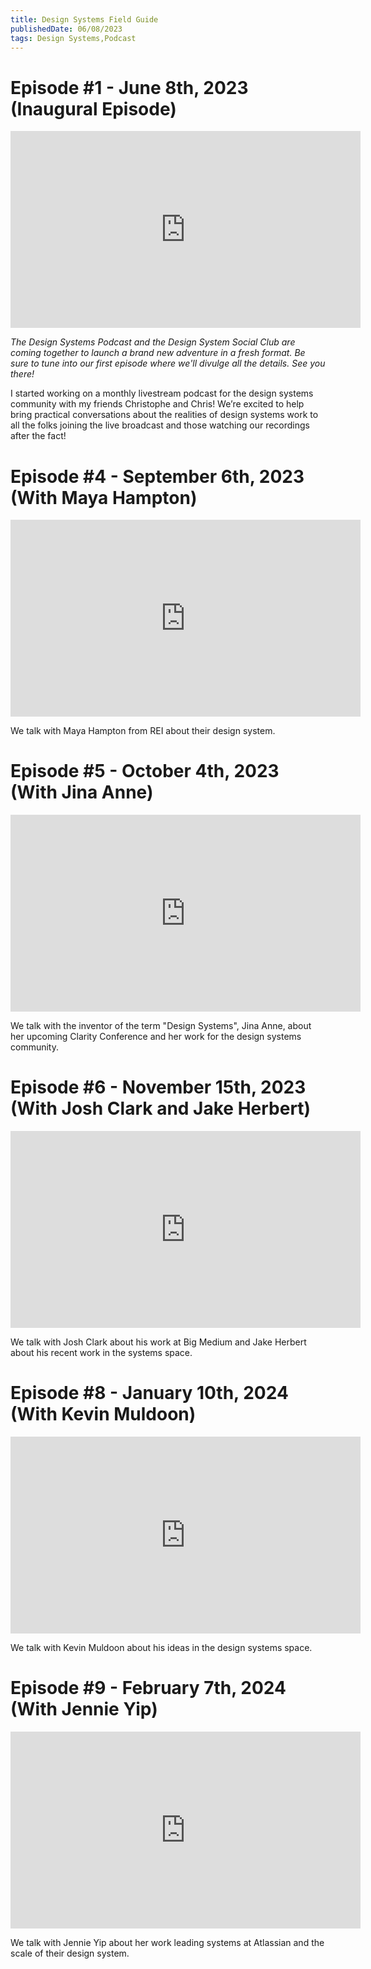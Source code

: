 ```yaml
---
title: Design Systems Field Guide
publishedDate: 06/08/2023
tags: Design Systems,Podcast
---
```


# Episode #1 - June 8th, 2023 (Inaugural Episode)

<iframe
  width="560"
  height="315"
  src="https://www.youtube.com/embed/3DjogRjtqG4?si=K4jYivkbZ6XZv3B7"
  title="YouTube video player"
  frameborder="0"
  allow="accelerometer; autoplay; clipboard-write; encrypted-media; gyroscope; picture-in-picture; web-share"
  allowfullscreen
  className="w-full mb-8"
></iframe>

_The Design Systems Podcast and the Design System Social Club are coming together to launch a brand new adventure in a fresh format. Be sure to tune into our first episode where we'll divulge all the details. See you there!_

I started working on a monthly livestream podcast for the design systems community with my friends Christophe and Chris! We’re excited to help bring practical conversations about the realities of design systems work to all the folks joining the live broadcast and those watching our recordings after the fact!

# Episode #4 - September 6th, 2023 (With Maya Hampton)

<iframe
  width="560"
  height="315"
  src="https://www.youtube.com/embed/xnYfNQn99OQ?si=ZoKHpwwTnMnCLbww"
  title="YouTube video player"
  frameborder="0"
  allow="accelerometer; autoplay; clipboard-write; encrypted-media; gyroscope; picture-in-picture; web-share"
  allowfullscreen
  className="w-full mb-8"
></iframe>

We talk with Maya Hampton from REI about their design system.

# Episode #5 - October 4th, 2023 (With Jina Anne)

<iframe
  width="560"
  height="315"
  src="https://www.youtube.com/embed/jYAwCTWg-HY?si=GS7FTYAHHhMeDHuO"
  title="YouTube video player"
  frameborder="0"
  allow="accelerometer; autoplay; clipboard-write; encrypted-media; gyroscope; picture-in-picture; web-share"
  allowfullscreen
  className="w-full mb-8"
></iframe>

We talk with the inventor of the term "Design Systems", Jina Anne, about her upcoming Clarity Conference and her work for the design systems community.

# Episode #6 - November 15th, 2023 (With Josh Clark and Jake Herbert)

<iframe
  width="560"
  height="315"
  src="https://www.youtube.com/embed/sSI-jvotOGU?si=HEON6YdqSkUSqa-d"
  title="YouTube video player"
  frameborder="0"
  allow="accelerometer; autoplay; clipboard-write; encrypted-media; gyroscope; picture-in-picture; web-share"
  allowfullscreen
  className="w-full mb-8"
></iframe>

We talk with Josh Clark about his work at Big Medium and Jake Herbert about his recent work in the systems space.

# Episode #8 - January 10th, 2024 (With Kevin Muldoon)

<iframe
  width="560"
  height="315"
  src="https://www.youtube.com/embed/Wb_0iQZU38A?si=EITHK3bnPOVdJUcJ"
  title="YouTube video player"
  frameborder="0"
  allow="accelerometer; autoplay; clipboard-write; encrypted-media; gyroscope; picture-in-picture; web-share"
  allowfullscreen
  className="w-full mb-8"
></iframe>

We talk with Kevin Muldoon about his ideas in the design systems space.

# Episode #9 - February 7th, 2024 (With Jennie Yip)

<iframe
  width="560"
  height="315"
  src="https://www.youtube.com/embed/wdlmIcdiS88?si=EoeF3_yRHvJLxvmJ"
  title="YouTube video player"
  frameborder="0"
  allow="accelerometer; autoplay; clipboard-write; encrypted-media; gyroscope; picture-in-picture; web-share"
  allowfullscreen
  className="w-full mb-8"
></iframe>

We talk with Jennie Yip about her work leading systems at Atlassian and the scale of their design system.
